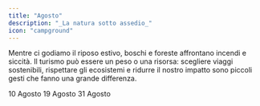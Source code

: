 ```yaml
---
title: "Agosto"
description: "_La natura sotto assedio_"
icon: "campground"
---
```


Mentre ci godiamo il riposo estivo, boschi e foreste affrontano incendi e siccità. Il turismo può essere un peso o una risorsa: scegliere viaggi sostenibili, rispettare gli ecosistemi e ridurre il nostro impatto sono piccoli gesti che fanno una grande differenza.

<CardGroup cols="2">
  <Card title="San Lorenzo: l'inquinamento luminoso" icon="star" color="#00bef9" horizontal href="/mesi/agosto/SanLorenzo">
    10 Agosto
  </Card>
  <Card title="Giornata mondiale dell'aiuto umanitario" icon="people-group" color="#00bef9" horizontal href="/mesi/agosto/aiutoumanitario">
    19 Agosto
  </Card>
  <Card title="Giornata internazionale della solidarietà" icon="handshake" color="#00bef9" horizontal href="mesi/agosto/solidariet">
    31 Agosto
  </Card>
</CardGroup>
